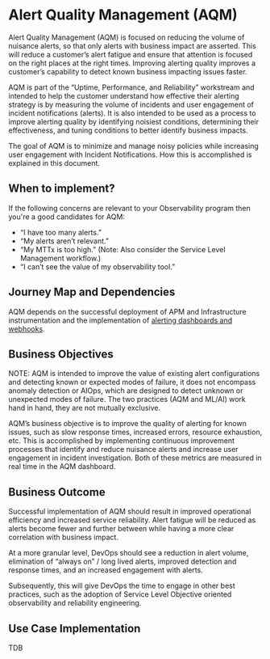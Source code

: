 

# Alert Quality Management (AQM)

Alert Quality Management (AQM) is focused on reducing the volume of nuisance alerts, so that only alerts with business impact are asserted.  This will reduce a customer’s alert fatigue and ensure that attention is focused on the right places at the right times.  Improving alerting quality improves a customer’s capability to detect known business impacting issues faster.

AQM is part of the “Uptime, Performance, and Reliability”  workstream and intended to help the customer understand how effective their alerting strategy is by measuring the volume of incidents and user engagement of incident notifications (alerts). It is also intended to be used as a process to improve alerting quality by identifying noisiest conditions, determining their effectiveness, and tuning conditions to better identify business impacts.

The goal of AQM is to minimize and manage noisy policies while increasing user engagement with Incident Notifications. How this is accomplished is explained in this document.

## When to implement?

If the following concerns are relevant to your Observability program then you're a good candidates for AQM:
- “I have too many alerts.” 
- “My alerts aren’t relevant.”
- “My MTTx is too high.” (Note: Also consider the Service Level Management workflow.)
- “I can’t see the value of my observability tool.”

## Journey Map and Dependencies

AQM depends on the successful deployment of APM and Infrastructure instrumentation and the implementation of [alerting dashboards and webhooks](https://docs.newrelic.com/docs/alerts-applied-intelligence?toc=true).

## Business Objectives 

NOTE: AQM is intended to improve the value of existing alert configurations and detecting known or expected modes of failure, it does not encompass anomaly detection or AIOps, which are designed to detect unknown or unexpected modes of failure.  The two practices (AQM and ML/AI) work hand in hand, they are not mutually exclusive.

AQM’s business objective is to improve the quality of alerting for known issues, such as slow response times, increased errors, resource exhaustion, etc.  This is accomplished by implementing continuous improvement processes that identify and reduce nuisance alerts and increase user engagement in incident investigation.  Both of these metrics are measured in real time in the AQM dashboard.

## Business Outcome

Successful implementation of AQM should result in improved operational efficiency and increased service reliability.  Alert fatigue will be reduced as alerts become fewer and further between while having a more clear correlation with business impact.

At a more granular level, DevOps should see a reduction in alert volume, elimination of “always on” / long lived alerts, improved detection and response times, and an increased engagement with alerts.

Subsequently, this will give DevOps the time to engage in other best practices, such as the adoption of Service Level Objective oriented observability and reliability engineering.

## Use Case Implementation
TDB
